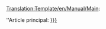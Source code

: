 <noinclude>[[Translation:Template/en/Manual/Main]]</noinclude><noinclude></noinclude>:<div class="noprint relarticle mainarticle">''Article principal: [[{{{1}}}|{{{l1|{{{1}}}}}}]]</div>
